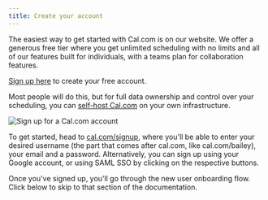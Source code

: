 ```yaml
---
title: Create your account
---
```


The easiest way to get started with Cal.com is on our website. We offer a generous free tier where you get unlimited scheduling with no limits and all of our features built for individuals, with a teams plan for collaboration features.

[Sign up here](https://cal.com/signup) to create your free account.

Most people will do this, but for full data ownership and control over your scheduling, you can [self-host Cal.com](https://cal.com/docs/self-hosting) on your own infrastructure.

<Frame>
  <img src="/images/quick-1.png" alt="Sign up for a Cal.com account" />
</Frame>

To get started, head to [cal.com/signup](https://cal.com/signup), where you'll be able to enter your desired username (the part that comes after cal.com, like cal.com/bailey), your email and a password. Alternatively, you can sign up using your Google account, or using SAML SSO by clicking on the respective buttons.

Once you've signed up, you'll go through the new user onboarding flow. Click below to skip to that section of the documentation.